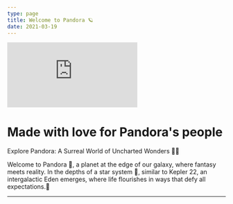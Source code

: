 ```yaml
---
type: page
title: Welcome to Pandora 🪐
date: 2021-03-19
---
```

<iframe className="pandora flex justify-center flex-wrap"  src="https://whispering-languid-tub.glitch.me/" frameborder="0"></iframe>

# Made with love for Pandora's people 

Explore Pandora: A Surreal World of Uncharted Wonders 🧑‍🚀

Welcome to Pandora 👋, 
a planet at the edge of our galaxy, where fantasy meets reality. In the depths of a star system 💫, similar to Kepler 22, an intergalactic Eden emerges, where life flourishes in ways that defy all expectations.🚀

---


